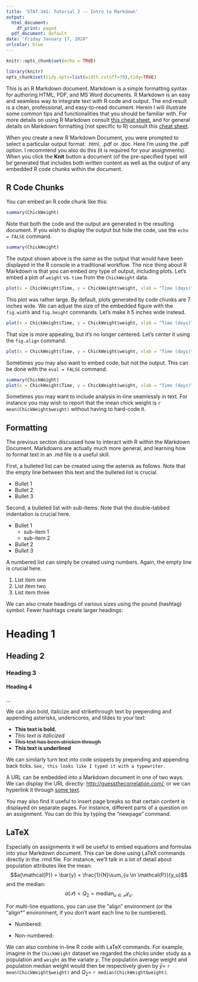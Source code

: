 ```yaml
---
title: 'STAT 341: Tutorial 2 -- Intro to Markdown'
output:
  html_document:
    df_print: paged
  pdf_document: default
date: "Friday January 17, 2020"
urlcolor: blue
---
```


```r
knitr::opts_chunk$set(echo = TRUE)
```

```r
library(knitr)
opts_chunk$set(tidy.opts=list(width.cutoff=70),tidy=TRUE)
```

This is an R Markdown document. Markdown is a simple formatting syntax for authoring HTML, PDF, and MS Word documents. R Markdown is an easy and seamless way to integrate text with R code and output. The end result is a clean, professional, and easy-to-read document. Herein I will illustrate some common tips and functionalities that you should be familiar with. For more details on using R Markdown consult [this cheat sheet](https://www.rstudio.com/wp-content/uploads/2015/02/rmarkdown-cheatsheet.pdf), and for general details on Markdown formatting (not specific to R) consult this [cheat sheet](http://assemble.io/docs/Cheatsheet-Markdown.html).

When you create a new R Markdown Document, you were prompted to select a particular output format: .html, .pdf or .doc. Here I'm using the .pdf option. I recommend you also do this (it is required for your assignments). When you click the **Knit** button a document (of the pre-specified type) will be generated that includes both written content as well as the output of any embedded R code chunks within the document. 

## R Code Chunks

You can embed an R code chunk like this:

```r
summary(ChickWeight)
```

Note that both the code and the output are generated in the resulting document. If you wish to display the output but hide the code, use the `echo = FALSE` command.

```r
summary(ChickWeight)
```

The output shown above is the same as the output that would have been displayed in the R console in a traditional workflow. The nice thing about R Markdown is that you can embed _any_ type of output, including plots. Let's embed a plot of `weight` vs. `time` from the `ChickWeight` data.

```r
plot(x = ChickWeight$Time, y = ChickWeight$weight, xlab = "Time (days)", ylab = "Weight (grams)", main = "Scatter plot of weight versus time")
```

This plot was rather large. By default, plots generated by code chunks are 7 inches wide. We can adjust the size of the embedded figure with the `fig.width` and `fig.height` commands. Let's make it 5 inches wide instead.

```r
plot(x = ChickWeight$Time, y = ChickWeight$weight, xlab = "Time (days)", ylab = "Weight (grams)", main = "Scatter plot of weight versus time")
```

That size is more appealing, but it's no longer centered. Let's center it using the `fig.align` command.

```r
plot(x = ChickWeight$Time, y = ChickWeight$weight, xlab = "Time (days)", ylab = "Weight (grams)", main = "Scatter plot of weight versus time")
```

Sometimes you may also want to embed code, but not the output. This can be done with the `eval = FALSE` command.
```r
summary(ChickWeight)
plot(x = ChickWeight$Time, y = ChickWeight$weight, xlab = "Time (days)", ylab = "Weight (grams)", main = "Scatter plot of weight versus time")
```

Sometimes you may want to include analysis in-line seamlessly in text. For instance you may wish to report that the mean chick weight is `r mean(ChickWeight$weight)` without having to hard-code it.

## Formatting

The previous section discussed how to interact with R within the Markdown Document. Markdowns are actually much more general, and learning how to format text in an .md file is a useful skill.

First, a bulleted list can be created using the asterisk as follows. Note that the empty line between this text and the bulleted list is crucial.

* Bullet 1
* Bullet 2
* Bullet 3

Second, a bulleted list with sub-items. Note that the double-tabbed indentation is crucial here.

* Bullet 1
    + sub-item 1
    + sub-item 2
* Bullet 2
* Bullet 3

A numbered list can simply be created using numbers. Again, the empty line is crucial here.

1. List item one
2. List item two
3. List item three

We can also create headings of various sizes using the pound (hashtag) symbol. Fewer hashtags create larger headings:

# Heading 1
## Heading 2
### Heading 3
#### Heading 4
...

We can also bold, italicize and strikethrough text by prepending and appending asterisks, underscores, and tildes to your text:

* **This text is bold.**
* _This text is italicized_
* ~~This text has been stricken through~~
* __This text is underlined__

We can similarly turn text into code snippets by prepending and appending back ticks. `See, this looks like I typed it with a typewriter.`

A URL can be embedded into a Markdown document in one of two ways. We can display the URL directly: <http://guessthecorrelation.com/>, or we can hyperlink it through [some text](http://guessthecorrelation.com/).

You may also find it useful to insert page breaks so that certain content is displayed on separate pages. For instance, different parts of a question on an assignment. You can do this by typing the "newpage" command.

\newpage

## LaTeX

Especially on assignments it will be useful to embed equations and formulas into your Markdown document. This can be done using LaTeX commands directly in the .rmd file. For instance, we'll talk in a lot of detail about population attributes like the mean: $$a(\mathcal{P}) = \bar{y} = \frac{1}{N}\sum_{u \in \mathcal{P}}{y_u}$$ and the median: $$a(\mathcal{P}) = Q_2 = \operatorname*{median}_{u \in \mathcal{P}}{y_u}.$$

For multi-line equations, you can use the "align" environment (or the "align*" environment, if you don't want each line to be numbered).

* Numbered:

\begin{align}
  a(\mathcal{P}) &= \bar{y} \\
                 &= \frac{1}{N}\sum_{u \in \mathcal{P}}{y_u}
\end{align}

* Non-numbered:

\begin{align*}
  a(\mathcal{P}) &= \bar{y} \\
                 &= \frac{1}{N}\sum_{u \in \mathcal{P}}{y_u}
\end{align*}

We can also combine in-line R code with LaTeX commands. For example, imagine in the `ChickWeight` dataset we regarded the chicks under study as a population and `weight` as the variate $y$. The population average weight and population median weight would then be respectively given by $\bar{y}=$ `r mean(ChickWeight$weight)` and $Q_2=$ `r median(ChickWeight$weight)`.
